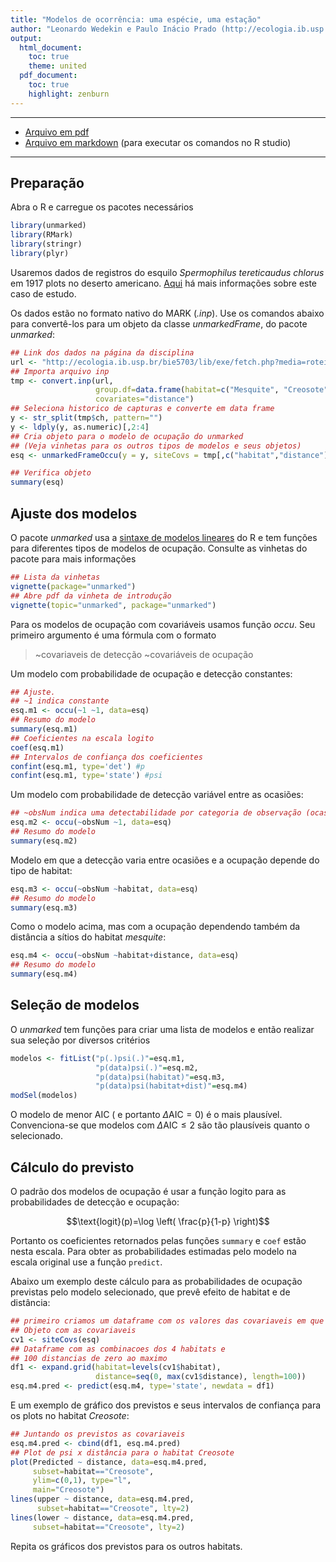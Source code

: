 ```yaml
---
title: "Modelos de ocorrência: uma espécie, uma estação"
author: "Leonardo Wedekin e Paulo Inácio Prado (http://ecologia.ib.usp.br/bie5703)"
output:
  html_document:
    toc: true
    theme: united
  pdf_document:
    toc: true
    highlight: zenburn
---
```


-------


* [Arquivo em pdf](./esquilos.pdf)
* [Arquivo em markdown](./esquilos.Rmd) (para executar os comandos no R studio)

-------
## Preparação


Abra o R e carregue os pacotes necessários

```r
library(unmarked)
library(RMark)
library(stringr)
library(plyr)
```
Usaremos dados de registros do esquilo _Spermophilus tereticaudus chlorus_ em 1917 plots no deserto americano.
[Aqui](http://ecologia.ib.usp.br/bie5703/doku.php?id=roteiros:occupancy#exerciciomodelo_de_uma_especie_uma_estacao)
há mais informações sobre este caso de estudo.

Os dados estão no formato nativo do MARK (_.inp_). Use os comandos abaixo para convertê-los para um objeto da classe _unmarkedFrame_,
do pacote _unmarked_:

```r
## Link dos dados na página da disciplina
url <- "http://ecologia.ib.usp.br/bie5703/lib/exe/fetch.php?media=roteiros:esquilos.inp"
## Importa arquivo inp
tmp <- convert.inp(url,
                   group.df=data.frame(habitat=c("Mesquite", "Creosote", "Shrub", "Other")),
                   covariates="distance")
## Seleciona historico de capturas e converte em data frame
y <- str_split(tmp$ch, pattern="")
y <- ldply(y, as.numeric)[,2:4]
## Cria objeto para o modelo de ocupação do unmarked
## (Veja vinhetas para os outros tipos de modelos e seus objetos)
esq <- unmarkedFrameOccu(y = y, siteCovs = tmp[,c("habitat","distance")])
```
```r
## Verifica objeto
summary(esq)
```

## Ajuste dos modelos

O pacote _unmarked_ usa a
[sintaxe de modelos lineares](http://ecologia.ib.usp.br/bie5782/doku.php?id=bie5782:03_apostila:06-modelos#a_funcao_lm) do R
e tem funções para diferentes tipos de
modelos de ocupação. Consulte as vinhetas do pacote para mais informações

```r
## Lista da vinhetas
vignette(package="unmarked")
## Abre pdf da vinheta de introdução
vignette(topic="unmarked", package="unmarked")
```
Para os modelos de ocupação com covariáveis usamos função _occu_.
Seu primeiro argumento é uma fórmula com o formato

> ~covariaveis de detecção ~covariáveis de ocupação


Um modelo com probabilidade de ocupação e detecção constantes:

```r
## Ajuste.
## ~1 indica constante
esq.m1 <- occu(~1 ~1, data=esq)
## Resumo do modelo
summary(esq.m1)
## Coeficientes na escala logito
coef(esq.m1)
## Intervalos de confiança dos coeficientes
confint(esq.m1, type='det') #p
confint(esq.m1, type='state') #psi
```
Um modelo com probabilidade de detecção variável entre as ocasiões:

```r
## ~obsNum indica uma detectabilidade por categoria de observação (ocasiões)
esq.m2 <- occu(~obsNum ~1, data=esq)
## Resumo do modelo
summary(esq.m2)
```
Modelo em que a detecção varia entre ocasiões e
a ocupação depende do tipo de habitat:

```r
esq.m3 <- occu(~obsNum ~habitat, data=esq)
## Resumo do modelo
summary(esq.m3)
```

Como o modelo acima, mas com a ocupação dependendo
também da distância a sítios do habitat _mesquite_:
```r
esq.m4 <- occu(~obsNum ~habitat+distance, data=esq)
## Resumo do modelo
summary(esq.m4)
```

## Seleção de modelos

O _unmarked_ tem funções para criar uma lista de modelos e
então realizar sua seleção por diversos critérios 

```r
modelos <- fitList("p(.)psi(.)"=esq.m1,
                   "p(data)psi(.)"=esq.m2,
                   "p(data)psi(habitat)"=esq.m3,
                   "p(data)psi(habitat+dist)"=esq.m4)
modSel(modelos)
```
O modelo de menor AIC ( e portanto $\Delta\text{AIC}=0$) é o mais plausível. Convenciona-se que modelos com $\Delta\text{AIC}\leq2$ são tão plausíveis quanto o selecionado.

## Cálculo do previsto

O padrão dos modelos de ocupação é usar a função logito
para as probabilidades de detecção e ocupação:

$$\text{logit}(p)=\log \left( \frac{p}{1-p} \right)$$

Portanto os coeficientes retornados pelas funções `summary`
e `coef` estão nesta escala.
Para obter as probabilidades estimadas pelo modelo
na escala original use a função `predict`.

Abaixo um exemplo deste cálculo para
as probabilidades de ocupação previstas pelo
modelo selecionado, que prevê efeito de
habitat e de distância:

```r
## primeiro criamos um dataframe com os valores das covariaveis em que faremos as previsões
## Objeto com as covariaveis
cv1 <- siteCovs(esq)
## Dataframe com as combinacoes dos 4 habitats e
## 100 distancias de zero ao maximo
df1 <- expand.grid(habitat=levels(cv1$habitat),
                   distance=seq(0, max(cv1$distance), length=100))
esq.m4.pred <- predict(esq.m4, type='state', newdata = df1)
```
E um exemplo de gráfico dos previstos e seus intervalos de confiança
para os plots no habitat _Creosote_:

```r
## Juntando os previstos as covariaveis
esq.m4.pred <- cbind(df1, esq.m4.pred)
## Plot de psi x distância para o habitat Creosote
plot(Predicted ~ distance, data=esq.m4.pred,
     subset=habitat=="Creosote",
     ylim=c(0,1), type="l",
     main="Creosote")
lines(upper ~ distance, data=esq.m4.pred,
      subset=habitat=="Creosote", lty=2)
lines(lower ~ distance, data=esq.m4.pred,
     subset=habitat=="Creosote", lty=2)

```

Repita os gráficos dos previstos para os outros habitats.
